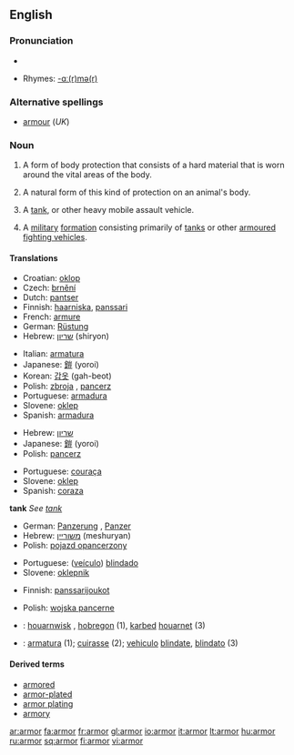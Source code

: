 <!--If you edit this page, please also edit "armour" to ensure these pages remain in sync.-->
==English==

===Pronunciation===
* {{audio|en-us-armor.ogg|Audio (US)}}

* Rhymes: [[Rhymes:English:-ɑː(r)mə(r)|-ɑː(r)mə(r)]]

===Alternative spellings===
* [[armour]] (''UK'')

===Noun===
{{wikipedia|armour|armor}}
{{en-noun|s|-}}

# {{US|uncountable}} A form of body protection that consists of a hard material that is worn around the vital areas of the body.
# {{US|uncountable}} A natural form of this kind of protection on an animal's body.
# {{US|countable}} A [[tank]], or other heavy mobile assault vehicle.
# {{US|uncountable}} A [[military]] [[formation]] consisting primarily of [[tanks]] or other [[armoured fighting vehicles]].

====Translations====

{{trans-top|body protection}}
* Croatian: [[oklop]] {{m}}
* Czech: [[brnění]] {{n}}
* Dutch: [[pantser]] {{f}}
* Finnish: [[haarniska]], [[panssari]]
* French: [[armure]] {{f}}
* German: [[Rüstung]] {{f}}
* Hebrew: [[שריון]] (shiryon) {{m}}
{{trans-mid}}
* Italian: [[armatura]] {{f}}
* Japanese: [[鎧]] (yoroi)
* Korean: [[갑옷]] (gah-beot)
* Polish: [[zbroja]] {{f}}, [[pancerz]] {{m}}
* Portuguese: [[armadura#Portuguese|armadura]] {{f}}
* Slovene: [[oklep]] {{m}}
* Spanish: [[armadura#Spanish|armadura]] {{f}}
{{trans-bottom}}

{{trans-top|animal's}}
* Hebrew: [[שריון]] {{m}}
* Japanese: [[鎧]] (yoroi)
* Polish: [[pancerz]] {{m}}
{{trans-mid}}
* Portuguese: [[couraça]] {{f}}
* Slovene: [[oklep]] {{m}}
* Spanish: [[coraza]] {{f}}
{{trans-bottom}}

'''tank'''
''See [[tank]]''

{{trans-top|other heavy mobile assault vehicle}}
* German: [[Panzerung]] {{f}}, [[Panzer]] {{m}}
* Hebrew: [[משוריין]] (meshuryan) {{m}}
* Polish: [[pojazd opancerzony]] {{m}}
{{trans-mid}}
* Portuguese: ([[veículo]]) [[blindado]] {{m}}
* Slovene: [[oklepnik]] {{m}}
{{trans-bottom}}

{{trans-top|military formation consisting primarily of tanks}}
* Finnish: [[panssarijoukot]] {{p}}
{{trans-mid}}
* Polish: [[wojska pancerne]] {{p}}
{{trans-bottom}}

{{checktrans}}
* {{ttbc|Breton}}: [[houarnwisk]] {{m}}, [[hobregon]] {{m}} (1), [[karbed]] [[houarnet]] (3)
* {{ttbc|Interlingua}}: [[armatura]] (1); [[cuirasse]] (2); [[vehiculo]] [[blindate]], [[blindato]] (3)

====Derived terms====
* [[armored]]
* [[armor-plated]]
* [[armor plating]]
* [[armory]]

<!--If you edit this page, please also edit "armour" to ensure these pages remain in synch.-->

[[ar:armor]]
[[fa:armor]]
[[fr:armor]]
[[gl:armor]]
[[io:armor]]
[[it:armor]]
[[lt:armor]]
[[hu:armor]]
[[ru:armor]]
[[sq:armor]]
[[fi:armor]]
[[vi:armor]]